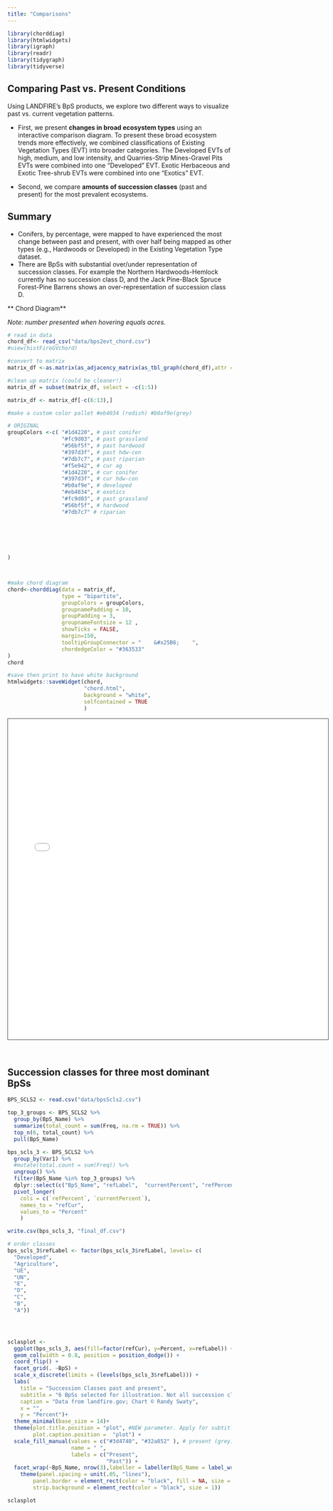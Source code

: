 ```yaml
---
title: "Comparisons"
---
```


```r
library(chorddiag)
library(htmlwidgets)
library(igraph)
library(readr)
library(tidygraph)
library(tidyverse)

```

## Comparing Past vs. Present Conditions

Using LANDFIRE’s BpS products, we explore two different ways to visualize past vs. current vegetation patterns.

-   First, we present **changes in broad ecosystem types** using an interactive comparison diagram. To present these broad ecosystem trends more effectively, we combined classifications of Existing Vegetation Types (EVT) into broader categories. The Developed EVTs of high, medium, and low intensity, and Quarries-Strip Mines-Gravel Pits EVTs were combined into one "Developed" EVT. Exotic Herbaceous and Exotic Tree-shrub EVTs were combined into one "Exotics" EVT.

-   Second, we compare **amounts of succession classes** (past and present) for the most prevalent ecosystems.

## Summary

* Conifers, by percentage, were mapped to have experienced the most change between past and present, with over half being mapped as other types (e.g., Hardwoods or Developed) in the Existing Vegetation Type dataset.
* There are BpSs with substantial over/under representation of succession classes.  For example the Northern Hardwoods-Hemlock currently has no succession class D, and the Jack Pine-Black Spruce Forest-Pine Barrens shows an over-representation of succession class D. 


** Chord Diagram**

*Note: number presented when hovering equals acres.*

```r
# read in data
chord_df<- read_csv("data/bps2evt_chord.csv")
#view(histFireGVchord)

#convert to matrix
matrix_df <-as.matrix(as_adjacency_matrix(as_tbl_graph(chord_df),attr = "ACRES"))

#clean up matrix (could be cleaner!)
matrix_df = subset(matrix_df, select = -c(1:5))

matrix_df <- matrix_df[-c(6:13),]

#make a custom color pallet #eb4034 (redish) #b0af9e(grey)

# ORIGINAL
groupColors <-c( "#1d4220", # past conifer
                 "#fc9d03", # past grassland
                 "#56bf5f", # past hardwood
                 "#397d3f", # past hdw-con
                 "#7db7c7", # past riparian
                 "#f5e942", # cur ag
                 "#1d4220", # cur conifer
                 "#397d3f", # cur hdw-con
                 "#b0af9e", # developed
                 "#eb4034", # exotics
                 "#fc9d03", # past grassland
                 "#56bf5f", # hardwood
                 "#7db7c7" # riparian
               
             
                 
                 


)



#make chord diagram
chord<-chorddiag(data = matrix_df,
                 type = "bipartite",
                 groupColors = groupColors,
                 groupnamePadding = 10,
                 groupPadding = 3,
                 groupnameFontsize = 12 ,
                 showTicks = FALSE,
                 margin=150,
                 tooltipGroupConnector = "    &#x25B6;    ",
                 chordedgeColor = "#363533"
)
chord

#save then print to have white background
htmlwidgets::saveWidget(chord,
                        "chord.html",
                        background = "white",
                        selfcontained = TRUE
                        )
```

<iframe src="chord.html" height="720" width="720" style="border: 1px solid #464646;" allowfullscreen allow="autoplay" data-external=".5">

</iframe>

<br>

## Succession classes for three most dominant BpSs


```r

BPS_SCLS2 <- read.csv("data/bpsScls2.csv")

top_3_groups <- BPS_SCLS2 %>%
  group_by(BpS_Name) %>%
  summarize(total_count = sum(Freq, na.rm = TRUE)) %>%
  top_n(6, total_count) %>%
  pull(BpS_Name)

bps_scls_3 <- BPS_SCLS2 %>%
  group_by(Var1) %>%
  #mutate(total.count = sum(Freq)) %>%
  ungroup() %>%
  filter(BpS_Name %in% top_3_groups) %>%
  dplyr::select(c("BpS_Name", "refLabel",  "currentPercent", "refPercent")) %>%
  pivot_longer(
    cols = c(`refPercent`, `currentPercent`),
    names_to = "refCur",
    values_to = "Percent"
    )

write.csv(bps_scls_3, "final_df.csv")

# order classes
bps_scls_3$refLabel <- factor(bps_scls_3$refLabel, levels= c(
  "Developed",
  "Agriculture",
  "UE",
  "UN",
  "E",
  "D",
  "C",
  "B",
  "A"))




sclasplot <-
  ggplot(bps_scls_3, aes(fill=factor(refCur), y=Percent, x=refLabel)) +
  geom_col(width = 0.8, position = position_dodge()) +
  coord_flip() +
  facet_grid(. ~BpS) +
  scale_x_discrete(limits = (levels(bps_scls_3$refLabel))) +
  labs(
    title = "Succession Classes past and present",
    subtitle = "6 BpSs selected for illustration. Not all succession classes present in all BpSs.",
    caption = "Data from landfire.gov; Chart © Randy Swaty",
    x = "",
    y = "Percent")+
  theme_minimal(base_size = 14)+
  theme(plot.title.position = "plot", #NEW parameter. Apply for subtitle too.
        plot.caption.position =  "plot") +
  scale_fill_manual(values = c("#3d4740", "#32a852" ), # present (grey), historical (green)
                    name = " ",
                    labels = c("Present",
                               "Past")) +
  facet_wrap(~BpS_Name, nrow(3),labeller = labeller(BpS_Name = label_wrap_gen())) +
    theme(panel.spacing = unit(.05, "lines"),
        panel.border = element_rect(color = "black", fill = NA, size = 1),
        strip.background = element_rect(color = "black", size = 1))

sclasplot

```
